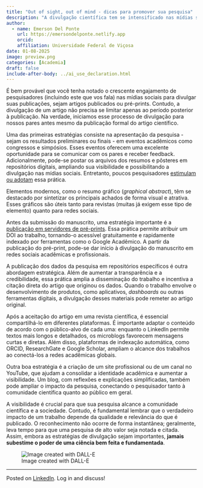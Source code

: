 ```yaml
---
title: "Out of sight, out of mind - dicas para promover sua pesquisa"
description: "A divulgação científica tem se intensificado nas mídias sociais, permitindo que pesquisadores compartilhem suas descobertas desde os primeiros resultados até a publicação formal. Estratégias como apresentações em eventos acadêmicos, uso de resumos gráficos, publicação em servidores de pré-prints e compartilhamento de dados em repositórios digitais ampliam a visibilidade e a credibilidade dos trabalhos. "
author:
  - name: Emerson Del Ponte
    url: https://emersondelponte.netlify.app
    orcid: 
    affiliation: Universidade Federal de Viçosa
date: 01-08-2025
image: preview.png
categories: [Academia] 
draft: false 
include-after-body: ../ai_use_declaration.html
---
```


É bem provável que você tenha notado o crescente engajamento de pesquisadores (incluindo este que vos fala) nas mídias sociais para divulgar suas publicações, sejam artigos publicados ou pré-prints. Contudo, a divulgação de um artigo não precisa se limitar apenas ao período posterior à publicação. Na verdade, iniciamos esse processo de divulgação para nossos pares antes mesmo da publicação formal do artigo científico.

Uma das primeiras estratégias consiste na apresentação da pesquisa - sejam os resultados preliminares ou finais - em eventos acadêmicos como congressos e simpósios. Esses eventos oferecem uma excelente oportunidade para se comunicar com os pares e receber feedback. Adicionalmente, pode-se postar os arquivos dos resumos e pôsteres em repositórios digitais, ampliando sua visibilidade e possibilitando a divulgação nas mídias sociais. Entretanto, poucos pesquisadores [estimulam ou adotam](https://kamounlab.medium.com/why-you-should-publish-your-posters-c4505b72f329) essa prática.

Elementos modernos, como o resumo gráfico (*graphical abstract*), têm se destacado por sintetizar os principais achados de forma visual e atrativa. Esses gráficos são úteis tanto para revistas (muitas já exigem esse tipo de elemento) quanto para redes sociais.

Antes da submissão do manuscrito, uma estratégia importante é a [publicação em servidores de pré-prints](https://emersondelponte.netlify.app/posts/2025-01-02-pre-prints/). Essa prática permite atribuir um DOI ao trabalho, tornando-o acessível gratuitamente e rapidamente indexado por ferramentas como o Google Acadêmico. A partir da publicação do pré-print, pode-se dar início à divulgação do manuscrito em redes sociais acadêmicas e profissionais.

A publicação dos dados da pesquisa em repositórios específicos é outra abordagem estratégica. Além de aumentar a transparência e a credibilidade, essa prática amplia a disseminação do trabalho e incentiva a citação direta do artigo que originou os dados. Quando o trabalho envolve o desenvolvimento de produtos, como aplicativos, *dashboards* ou outras ferramentas digitais, a divulgação desses materiais pode remeter ao artigo original.

Após a aceitação do artigo em uma revista científica, é essencial compartilhá-lo em diferentes plataformas. É importante adaptar o conteúdo de acordo com o público-alvo de cada uma: enquanto o LinkedIn permite textos mais longos e detalhados, os microblogs favorecem mensagens curtas e diretas. Além disso, plataformas de indexação automática, como ORCID, ResearchGate e Google Scholar, ampliam o alcance dos trabalhos ao conectá-los a redes acadêmicas globais.

Outra boa estratégia é a criação de um site profissional ou de um canal no YouTube, que ajudam a consolidar a identidade acadêmica e aumentar a visibilidade. Um blog, com reflexões e explicações simplificadas, também pode ampliar o impacto da pesquisa, conectando o pesquisador tanto à comunidade científica quanto ao público em geral.

A visibilidade é crucial para que sua pesquisa alcance a comunidade científica e a sociedade. Contudo, é fundamental lembrar que o verdadeiro impacto de um trabalho depende da qualidade e relevância do que é publicado. O reconhecimento não ocorre de forma instantânea; geralmente, leva tempo para que uma pesquisa de alto valor seja notada e citada. Assim, embora as estratégias de divulgação sejam importantes, **jamais subestime o poder de uma ciência bem feita e fundamentada**.

![Image created with DALL-E](preview.png){fig-align="center"}

------------------------------------------------------------------------

Posted on [LinkedIn](https://www.linkedin.com/posts/emerson-m-del-ponte-61678ba1_out-of-sight-out-of-mind-dicas-para-promover-activity-7282885407891992576-_BQb?utm_source=share&utm_medium=member_desktop). Log in and discuss!
